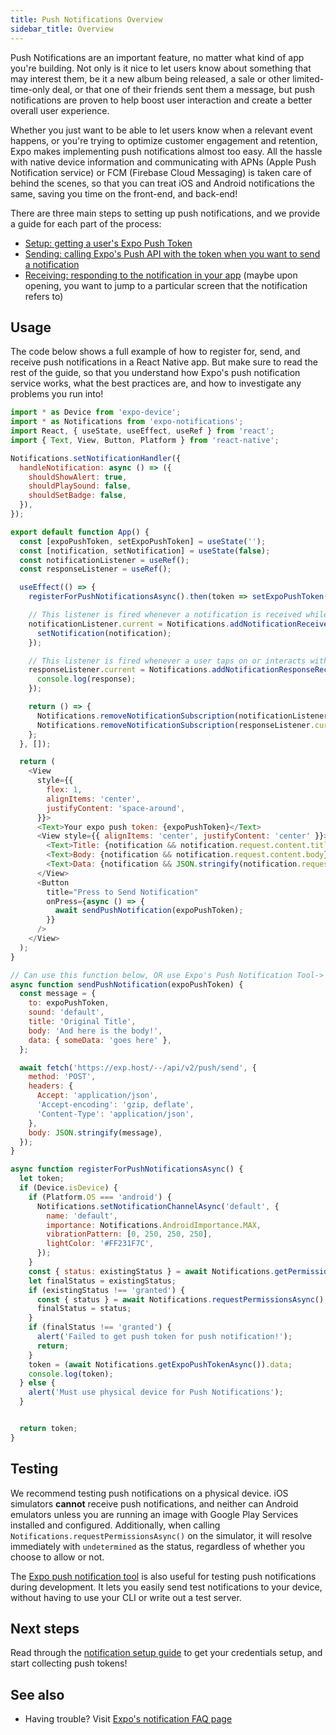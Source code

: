 ```yaml
---
title: Push Notifications Overview
sidebar_title: Overview
---
```


Push Notifications are an important feature, no matter what kind of app you're building. Not only is it nice to let users know about something that may interest them, be it a new album being released, a sale or other limited-time-only deal, or that one of their friends sent them a message, but push notifications are proven to help boost user interaction and create a better overall user experience.

Whether you just want to be able to let users know when a relevant event happens, or you're trying to optimize customer engagement and retention, Expo makes implementing push notifications almost too easy. All the hassle with native device information and communicating with APNs (Apple Push Notification service) or FCM (Firebase Cloud Messaging) is taken care of behind the scenes, so that you can treat iOS and Android notifications the same, saving you time on the front-end, and back-end!

There are three main steps to setting up push notifications, and we provide a guide for each part of the process:

- [Setup: getting a user's Expo Push Token](push-notifications-setup.mdx)
- [Sending: calling Expo's Push API with the token when you want to send a notification](sending-notifications.mdx)
- [Receiving: responding to the notification in your app](receiving-notifications.mdx) (maybe upon opening, you want to jump to a particular screen that the notification refers to)

## Usage

The code below shows a full example of how to register for, send, and receive push notifications in a React Native app. But make sure to read the rest of the guide, so that you understand how Expo's push notification service works, what the best practices are, and how to investigate any problems you run into!

```js
import * as Device from 'expo-device';
import * as Notifications from 'expo-notifications';
import React, { useState, useEffect, useRef } from 'react';
import { Text, View, Button, Platform } from 'react-native';

Notifications.setNotificationHandler({
  handleNotification: async () => ({
    shouldShowAlert: true,
    shouldPlaySound: false,
    shouldSetBadge: false,
  }),
});

export default function App() {
  const [expoPushToken, setExpoPushToken] = useState('');
  const [notification, setNotification] = useState(false);
  const notificationListener = useRef();
  const responseListener = useRef();

  useEffect(() => {
    registerForPushNotificationsAsync().then(token => setExpoPushToken(token));

    // This listener is fired whenever a notification is received while the app is foregrounded
    notificationListener.current = Notifications.addNotificationReceivedListener(notification => {
      setNotification(notification);
    });

    // This listener is fired whenever a user taps on or interacts with a notification (works when app is foregrounded, backgrounded, or killed)
    responseListener.current = Notifications.addNotificationResponseReceivedListener(response => {
      console.log(response);
    });

    return () => {
      Notifications.removeNotificationSubscription(notificationListener.current);
      Notifications.removeNotificationSubscription(responseListener.current);
    };
  }, []);

  return (
    <View
      style={{
        flex: 1,
        alignItems: 'center',
        justifyContent: 'space-around',
      }}>
      <Text>Your expo push token: {expoPushToken}</Text>
      <View style={{ alignItems: 'center', justifyContent: 'center' }}>
        <Text>Title: {notification && notification.request.content.title} </Text>
        <Text>Body: {notification && notification.request.content.body}</Text>
        <Text>Data: {notification && JSON.stringify(notification.request.content.data)}</Text>
      </View>
      <Button
        title="Press to Send Notification"
        onPress={async () => {
          await sendPushNotification(expoPushToken);
        }}
      />
    </View>
  );
}

// Can use this function below, OR use Expo's Push Notification Tool-> https://expo.dev/notifications
async function sendPushNotification(expoPushToken) {
  const message = {
    to: expoPushToken,
    sound: 'default',
    title: 'Original Title',
    body: 'And here is the body!',
    data: { someData: 'goes here' },
  };

  await fetch('https://exp.host/--/api/v2/push/send', {
    method: 'POST',
    headers: {
      Accept: 'application/json',
      'Accept-encoding': 'gzip, deflate',
      'Content-Type': 'application/json',
    },
    body: JSON.stringify(message),
  });
}

async function registerForPushNotificationsAsync() {
  let token;
  if (Device.isDevice) {
    if (Platform.OS === 'android') {
      Notifications.setNotificationChannelAsync('default', {
        name: 'default',
        importance: Notifications.AndroidImportance.MAX,
        vibrationPattern: [0, 250, 250, 250],
        lightColor: '#FF231F7C',
      });
    }
    const { status: existingStatus } = await Notifications.getPermissionsAsync();
    let finalStatus = existingStatus;
    if (existingStatus !== 'granted') {
      const { status } = await Notifications.requestPermissionsAsync();
      finalStatus = status;
    }
    if (finalStatus !== 'granted') {
      alert('Failed to get push token for push notification!');
      return;
    }
    token = (await Notifications.getExpoPushTokenAsync()).data;
    console.log(token);
  } else {
    alert('Must use physical device for Push Notifications');
  }


  return token;
}
```

## Testing

We recommend testing push notifications on a physical device. iOS simulators **cannot** receive push notifications, and neither can Android emulators unless you are running an image with Google Play Services installed and configured. Additionally, when calling `Notifications.requestPermissionsAsync()` on the simulator, it will resolve immediately with `undetermined` as the status, regardless of whether you choose to allow or not.

The [Expo push notification tool](https://expo.dev/notifications) is also useful for testing push notifications during development. It lets you easily send test notifications to your device, without having to use your CLI or write out a test server.

## Next steps

Read through the [notification setup guide](./push-notifications-setup.mdx) to get your credentials setup, and start collecting push tokens!

## See also

- Having trouble? Visit [Expo's notification FAQ page](./faq.mdx)
